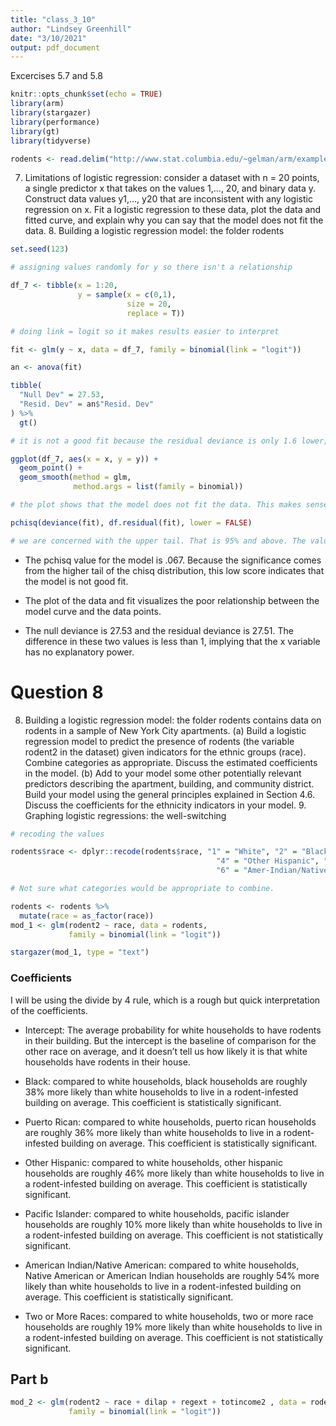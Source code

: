 ```yaml
---
title: "class_3_10"
author: "Lindsey Greenhill"
date: "3/10/2021"
output: pdf_document
---
```


Excercises 5.7 and 5.8

```r
knitr::opts_chunk$set(echo = TRUE)
library(arm)
library(stargazer)
library(performance)
library(gt)
library(tidyverse)

rodents <- read.delim("http://www.stat.columbia.edu/~gelman/arm/examples/rodents/rodents.dat", sep=" ")
```


7. Limitations of logistic regression: consider a dataset with n = 20 points, a single  predictor x that takes on the values 1,..., 20, and binary data y. Construct data  values y1,..., y20 that are inconsistent with any logistic regression on x. Fit a  logistic regression to these data, plot the data and fitted curve, and explain why  you can say that the model does not fit the data.  8. Building a logistic regression model: the folder rodents

```r

set.seed(123)

# assigning values randomly for y so there isn't a relationship 

df_7 <- tibble(x = 1:20,
               y = sample(x = c(0,1),
                          size = 20,
                          replace = T))

# doing link = logit so it makes results easier to interpret

fit <- glm(y ~ x, data = df_7, family = binomial(link = "logit"))

an <- anova(fit)

tibble(
  "Null Dev" = 27.53,
  "Resid. Dev" = an$"Resid. Dev"
) %>%
  gt()

# it is not a good fit because the residual deviance is only 1.6 lower, so x is only random noise and not a predictor

ggplot(df_7, aes(x = x, y = y)) +
  geom_point() +
  geom_smooth(method = glm, 
              method.args = list(family = binomial))

# the plot shows that the model does not fit the data. This makes sense 

pchisq(deviance(fit), df.residual(fit), lower = FALSE)

# we are concerned with the upper tail. That is 95% and above. The value is so low of the p chis sq so that indicates a bad fit. 
```

* The pchisq value for the model is .067. Because the significance comes from the higher tail of the chisq distribution, this low score indicates that the model is not good fit. 

* The plot of the data and fit visualizes the poor relationship between the model curve and the data points. 

* The null deviance is 27.53 and the residual deviance is 27.51. The difference in these two values is less than 1, implying that the x variable has no explanatory power. 

# Question 8

8. Building a logistic regression model: the folder rodents contains data on rodents  in a sample of New York City apartments.  (a) Build a logistic regression model to predict the presence of rodents (the variable rodent2 in the dataset) given indicators for the ethnic groups (race).  Combine categories as appropriate. Discuss the estimated coefficients in the  model.  (b) Add to your model some other potentially relevant predictors describing the  apartment, building, and community district. Build your model using the  general principles explained in Section 4.6. Discuss the coefficients for the  ethnicity indicators in your model.  9. Graphing logistic regressions: the well-switching

```r

# recoding the values

rodents$race <- dplyr::recode(rodents$race, "1" = "White", "2" = "Black", "3" = "Puerto Rican",
                                              "4" = "Other Hispanic", "5" = "Asian/Pacific Islander",
                                              "6" = "Amer-Indian/Native Alaskan", "7" = "Two or More Races")

# Not sure what categories would be appropriate to combine. 

rodents <- rodents %>%
  mutate(race = as_factor(race))
mod_1 <- glm(rodent2 ~ race, data = rodents,
             family = binomial(link = "logit"))

stargazer(mod_1, type = "text")


```

### Coefficients

I will be using the divide by 4 rule, which is a rough but quick interpretation of the coefficients. 

* Intercept: The average probability for white households to have rodents in their building. But the intercept is the baseline of comparison for the other race on average, and it doesn't tell us how likely it is that white households have rodents in their house. 

* Black: compared to white households, black households are roughly 38% more likely than white households to live in a rodent-infested building on average. This coefficient is statistically significant.

* Puerto Rican: compared to white households, puerto rican households are roughly 36% more likely than white households to live in a rodent-infested building on average. This coefficient is statistically significant.

* Other Hispanic: compared to white households, other hispanic households are roughly 46% more likely than white households to live in a rodent-infested building on average. This coefficient is statistically significant. 

* Pacific Islander: compared to white households, pacific islander households are roughly 10% more likely than white households to live in a rodent-infested building on average. This coefficient is not statistically significant.

* American Indian/Native American: compared to white households, Native American or American Indian households are roughly 54% more likely than white households to live in a rodent-infested building on average. This coefficient is statistically significant.

* Two or More Races: compared to white households, two or more race households are roughly 19% more likely than white households to live in a rodent-infested building on average. This coefficient is not statistically significant.

## Part b
```r
mod_2 <- glm(rodent2 ~ race + dilap + regext + totincome2 , data = rodents,
             family = binomial(link = "logit"))
```

